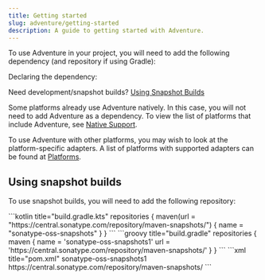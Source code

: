 ```yaml
---
title: Getting started
slug: adventure/getting-started
description: A guide to getting started with Adventure.
---
```




To use Adventure in your project, you will need to add the following dependency (and repository if using Gradle):

Declaring the dependency:

<Dependency group="net.kyori" name="adventure-api" version={LATEST_ADVENTURE_API_RELEASE} />

Need development/snapshot builds? [Using Snapshot Builds](#using-snapshot-builds)

Some platforms already use Adventure natively.
In this case, you will not need to add Adventure as a dependency.
To view the list of platforms that include Adventure, see [Native Support](/adventure/platform/native).

To use Adventure with other platforms, you may wish to look at the platform-specific adapters.
A list of platforms with supported adapters can be found at [Platforms](/adventure/platform).

## Using snapshot builds

To use snapshot builds, you will need to add the following repository:

<Tabs syncKey="build-system">
  <TabItem label="Gradle (Kotlin)">
    ```kotlin title="build.gradle.kts"
    repositories {
      maven(url = "https://central.sonatype.com/repository/maven-snapshots/") {
        name = "sonatype-oss-snapshots"
      }
    }
    ```
  </TabItem>
  <TabItem label="Gradle (Groovy)">
    ```groovy title="build.gradle"
    repositories {
      maven {
        name = 'sonatype-oss-snapshots1'
        url = 'https://central.sonatype.com/repository/maven-snapshots/'
      }
    }
    ```
  </TabItem>
  <TabItem label="Maven">
    ```xml title="pom.xml"
    <repositories>
      <repository>
        <id>sonatype-oss-snapshots1</id>
        <url>https://central.sonatype.com/repository/maven-snapshots/</url>
      </repository>
    </repositories>
    ```
  </TabItem>
</Tabs>
